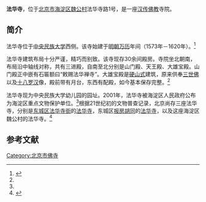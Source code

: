 {{文物保护单位
| 级别 = 市县级
| 省名 = 北京市
| 市/县名 = 北京市海淀区
| 图片 = 
| 名称 = 法华寺
| 编号 = 3-？
| 分类 = 古建筑
| 所在 = 法华寺路1号
| 时代 = 明、清
| 登录 = 2001年
}}

'''法华寺'''，位于[[北京市|北京市]][[海淀区|海淀区]][[魏公村|魏公村]]法华寺路1号，是一座[[汉传佛教|汉传佛教]]寺院。

==简介==
法华寺位于[[中央民族大学|中央民族大学]]西侧。该寺始建于[[明朝|明朝]][[万历|万历]]年间（1573年－1620年）。<ref name=haibo>{{Cite web |url=http://www.haidianmuseum.com/hdbwg/yhd_63.htm |title=法华寺介绍，北京市海淀区博物馆，于2014-09-19查阅 |access-date=2014-09-19 |archive-url=https://web.archive.org/web/20140924040547/http://www.haidianmuseum.com/hdbwg/yhd_63.htm |archive-date=2014-09-24 |dead-url=yes }}</ref>

法华寺建筑布局十分严谨，精巧而别致。该寺现存30余间殿房。寺院坐北朝南，布局沿中轴线对称，共有三进殿，自南至北分别是山门殿、天王殿、大雄宝殿。山门殿正中嵌有石匾额曰“敕赐法华禅寺”。大雄宝殿是[[硬山式|硬山式]]建筑，原来供奉[[三世佛|三世佛]]以及[[十八罗汉|十八罗汉]]像，殿前带有月台，东西有配殿，如今基本保存完整。<ref name=haibo/>

法华寺现为中央民族大学幼儿园的园址。2001年，法华寺被海淀区人民政府公布为海淀区重点文物保护单位。<ref name=haibo/>根据21世纪初的文物普查记录，北京尚存三座法华寺，分别是[[东城区|东城区]][[法华寺街|法华寺街]]的[[法华寺_(北京法华寺街)|法华寺]]，东城区[[报房胡同|报房胡同]]的[[法华寺_(北京报房胡同)|法华寺]]，以及这座海淀区魏公村的法华寺。<ref>{{Cite web |url=http://www.bjnews.com.cn/inside/2013/11/25/294451.html |title=法华寺不拆 将原址修缮，新京报网，2013-11-25 |access-date=2014-09-19 |archive-date=2020-02-06 |archive-url=https://web.archive.org/web/20200206173350/http://www.bjnews.com.cn/inside/2013/11/25/294451.html |dead-url=no }}</ref>

==参考文献==
{{reflist}}

[[Category:北京市佛寺|Category:北京市佛寺]]